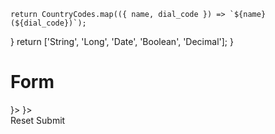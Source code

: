 


    return CountryCodes.map(({ name, dial_code }) => `${name} (${dial_code})`);
}
    return ['String', 'Long', 'Date', 'Boolean', 'Decimal'];
}

<Meta title="Components/Form"/>

# Form

<Preview>
    <Story name="Overview">
        <div style={{ display: 'flex', justifyContent: 'center', margin: '0 auto', width: '60vw', maxWidth: '70rem'}}>
            <Form>
                <Form.Fieldset legend="Form fields">
                    <Form.Text label="Input" />
                    <Form.InputGroup label="Phone" prefix={<Form.Select label="Phone prefix" values={getCountryCodes()} value="France (+33)" style={{ width: '14rem' }}/>}>
                        <Form.Tel label="Phone number" />
                    </Form.InputGroup>
                    <Form.InputGroup label="Column" suffix={<Form.Select label="Column type" values={getColumnTypes()} value="Date" />}>
                        <Form.Text label="Column name" />
                    </Form.InputGroup>
                    <Form.InputGroup label="Amount"
                                     prefix="$"
                                     suffix=".00">
                        <Form.Number label="Amount without decimal" min="1" step="1" />
                    </Form.InputGroup>
                    <Form.File label="File" />
                    <Form.Password label="Password" />
                    <Form.Datalist label="Datalist" values={['foo', 'bar']} />
                    <Form.Search label="Search" />
                    <Form.Textarea label="Textarea" />
                    <Form.Select label="Select" values={['', 'foo', 'bar']} value="foo"/>
                    <Form.Select label="Select multiple" values={['foo', 'bar']} multiple value={['foo']} />
                    <Form.Checkbox label="Checkbox" checked />
                    <Form.Radio label="Radio" checked />
                    <Form.Switch label="Switch" checked />
                </Form.Fieldset>
                <div style={{ display: 'flex', justifyContent: 'space-between', padding: '2rem 0'}}>
                    <Button.Secondary type="reset" onClick={action('clicked')}>Reset</Button.Secondary>
                    <Button.Primary onClick={action('clicked')}>Submit</Button.Primary>
                </div>
            </Form>
        </div>
    </Story>
</Preview>